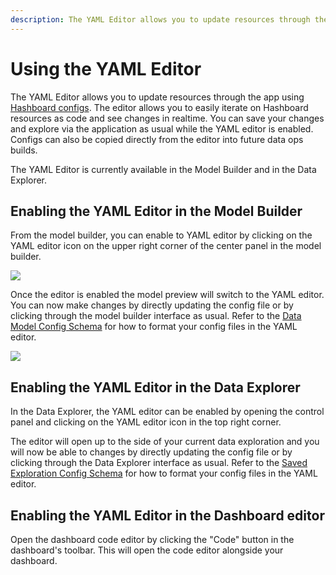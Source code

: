 ```yaml
---
description: The YAML Editor allows you to update resources through the app using Hashboard configs
---
```


# Using the YAML Editor

The YAML Editor allows you to update resources through the app using [Hashboard configs](/docs/data-ops). The editor allows you to easily iterate on Hashboard resources as code and see changes in realtime. You can save your changes and explore via the application as usual while the YAML editor is enabled. Configs can also be copied directly from the editor into future data ops builds.

The YAML Editor is currently available in the Model Builder and in the Data
Explorer.

## Enabling the YAML Editor in the Model Builder

From the model builder, you can enable to YAML editor by clicking on the YAML
editor icon on the upper right corner of the center panel in the model builder.

![](/yaml-editor/select-model-builder.png)

Once the editor is enabled the model preview will switch to the YAML editor. You
can now make changes by directly updating the config file or by clicking through
the model builder interface as usual. Refer to the
[Data Model Config Schema](/docs/data-ops/config-schema/data-models) for how to format
your config files in the YAML editor.

![](/yaml-editor/model-builder.png)

## Enabling the YAML Editor in the Data Explorer

In the Data Explorer, the YAML editor can be enabled by opening the control
panel and clicking on the YAML editor icon in the top right corner.

The editor will open up to the side of your current data exploration and you
will now be able to changes by directly updating the config file or by clicking
through the Data Explorer interface as usual. Refer to the
[Saved Exploration Config Schema](/docs/data-ops/config-schema/saved-explorations) for how to format
your config files in the YAML editor.

## Enabling the YAML Editor in the Dashboard editor

Open the dashboard code editor by clicking the "Code" button in the dashboard's toolbar. This will open the code editor alongside your dashboard.
